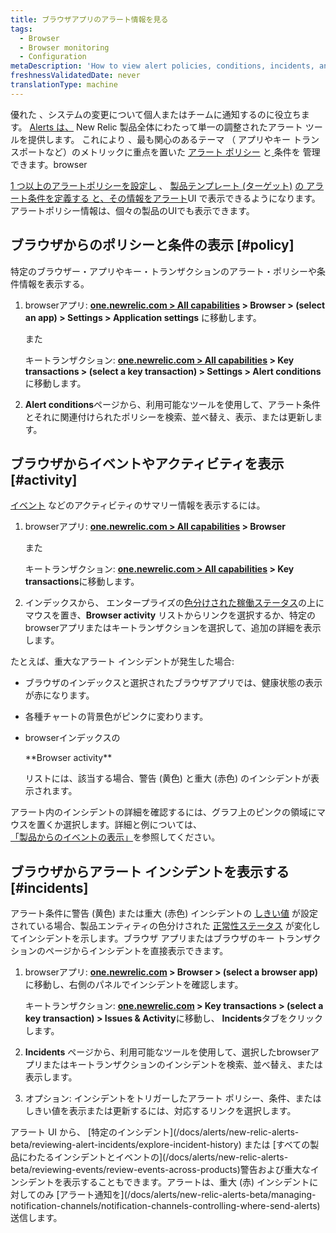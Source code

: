 ```yaml
---
title: ブラウザアプリのアラート情報を見る
tags:
  - Browser
  - Browser monitoring
  - Configuration
metaDescription: 'How to view alert policies, conditions, incidents, and other activity and events directly the browser monitoring UI.'
freshnessValidatedDate: never
translationType: machine
---
```


優れた<InlinePopover type="alerts"/> 、システムの変更について個人またはチームに通知するのに役立ちます。 [Alerts は、](/docs/alerts/new-relic-alerts-beta/getting-started/new-relic-alerts) New Relic 製品全体にわたって単一の調整されたアラート ツールを提供します。 これにより 、最も関心のあるテーマ （ アプリやキー トランスポートなど）のメトリックに重点を置いた [アラート ポリシー](/docs/alerts/new-relic-alerts-beta/getting-started/alerts-glossary#alert-policy) と[ ](/docs/alerts/new-relic-alerts-beta/getting-started/alerts-glossary#alert-condition)[](/docs/alerts/new-relic-alerts-beta/getting-started/alerts-glossary#alert-entity)条件を 管理できます。browser

[1 つ以上のアラートポリシーを設定し](/docs/alerts/new-relic-alerts-beta/configuring-alert-policies/name-or-rename-alert-policy) 、 [製品テンプレート (ターゲット)](/docs/alerts/new-relic-alerts-beta/configuring-alert-policies/select-product-targets-alert-condition) [の アラート条件を定義する と、その情報をアラート](/docs/alerts/new-relic-alerts-beta/configuring-alert-policies/define-alert-conditions)UI で表示できるようになります。アラートポリシー情報は、個々の製品のUIでも表示できます。

## ブラウザからのポリシーと条件の表示 [#policy]

特定のブラウザー・アプリやキー・トランザクションのアラート・ポリシーや条件情報を表示する。

1. browserアプリ: <DNT>**[one.newrelic.com > All capabilities](https://one.newrelic.com/all-capabilities) > Browser > (select an app) > Settings > Application settings**</DNT> に移動します。

   また

   キートランザクション: <DNT>**[one.newrelic.com > All capabilities](https://one.newrelic.com/all-capabilities) > Key transactions > (select a key transaction) > Settings > Alert conditions**</DNT>に移動します。

2. <DNT>**Alert conditions**</DNT>ページから、利用可能なツールを使用して、アラート条件とそれに関連付けられたポリシーを検索、並べ替え、表示、または更新します。

## ブラウザからイベントやアクティビティを表示 [#activity]

[イベント](/docs/alerts/new-relic-alerts-beta/getting-started/alerts-glossary#event) などのアクティビティのサマリー情報を表示するには。

1. browserアプリ: <DNT>**[one.newrelic.com > All capabilities](https://one.newrelic.com/all-capabilities) > Browser**</DNT>

   また

   キートランザクション: <DNT>**[one.newrelic.com > All capabilities](https://one.newrelic.com/all-capabilities) > Key transactions**</DNT>に移動します。

2. インデックスから、 エンタープライズの[色分けされた稼働ステータス](/docs/alerts/new-relic-alerts-beta/getting-started/alerts-glossary#health-status)の上にマウスを置き、<DNT>**Browser activity**</DNT> リストからリンクを選択するか、特定のbrowserアプリまたはキートランザクションを選択して、追加の詳細を表示します。

たとえば、重大なアラート インシデントが発生した場合:

* ブラウザのインデックスと選択されたブラウザアプリでは、健康状態の表示が赤になります。

* 各種チャートの背景色がピンクに変わります。

* browserインデックスの

  <DNT>
    **Browser activity**
  </DNT>

  リストには、該当する場合、警告 (黄色) と重大 (赤色) のインシデントが表示されます。

アラート内のインシデントの詳細を確認するには、グラフ上のピンクの領域にマウスを置くか選択します。詳細と例については、 [「製品からのイベントの表示」](/docs/alerts/new-relic-alerts-beta/reviewing-events/view-events-their-products)を参照してください。

## ブラウザからアラート インシデントを表示する [#incidents]

アラート条件に警告 (黄色) または重大 (赤色) インシデントの [しきい値](/docs/alerts/new-relic-alerts-beta/getting-started/alerts-glossary#alert-threshold) が設定されている場合、製品エンティティの色分けされた [正常性ステータス](/docs/alerts/new-relic-alerts-beta/getting-started/alerts-glossary#health-status) が変化してインシデントを示します。ブラウザ アプリまたはブラウザのキー トランザクションのページからインシデントを直接表示できます。

1. browserアプリ: <DNT>**[one.newrelic.com](https://one.newrelic.com/all-capabilities) > Browser > (select a browser app)**</DNT> に移動し、右側のパネルでインシデントを確認します。

   キートランザクション: <DNT>**[one.newrelic.com](https://one.newrelic.com/all-capabilities) > Key transactions > (select a key transaction) > Issues & Activity**</DNT>に移動し、 <DNT>**Incidents**</DNT>タブをクリックします。

2. <DNT>**Incidents**</DNT> ページから、利用可能なツールを使用して、選択したbrowserアプリまたはキートランザクションのインシデントを検索、並べ替え、または表示します。

3. オプション: インシデントをトリガーしたアラート ポリシー、条件、またはしきい値を表示または更新するには、対応するリンクを選択します。

<Callout variant="tip">
  アラート UI から、 [特定のインシデント](/docs/alerts/new-relic-alerts-beta/reviewing-alert-incidents/explore-incident-history) または [すべての製品にわたるインシデントとイベントの](/docs/alerts/new-relic-alerts-beta/reviewing-events/review-events-across-products)警告および重大なインシデントを表示することもできます。アラートは、重大 (赤) インシデントに対してのみ [アラート通知を](/docs/alerts/new-relic-alerts-beta/managing-notification-channels/notification-channels-controlling-where-send-alerts) 送信します。
</Callout>
